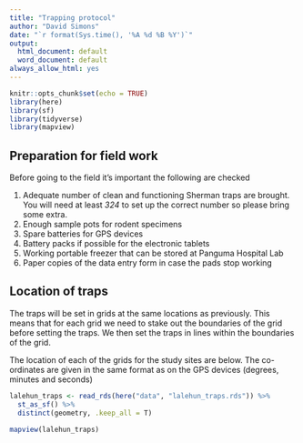 ```yaml
---
title: "Trapping protocol"
author: "David Simons"
date: "`r format(Sys.time(), '%A %d %B %Y')`"
output:
  html_document: default
  word_document: default
always_allow_html: yes
---
```


```r
knitr::opts_chunk$set(echo = TRUE)
library(here)
library(sf)
library(tidyverse)
library(mapview)
```

## Preparation for field work

Before going to the field it's important the following are checked

  1. Adequate number of clean and functioning Sherman traps are brought. You will need at least *324* to set up the correct number so please bring some extra.
  2. Enough sample pots for rodent specimens
  3. Spare batteries for GPS devices
  4. Battery packs if possible for the electronic tablets
  5. Working portable freezer that can be stored at Panguma Hospital Lab
  6. Paper copies of the data entry form in case the pads stop working

## Location of traps

The traps will be set in grids at the same locations as previously. This means that for each grid we need to stake out the boundaries of the grid before setting the traps. We then set the traps in lines within the boundaries of the grid.

The location of each of the grids for the study sites are below. The co-ordinates are given in the same format as on the GPS devices (degrees, minutes and seconds)

``` r
lalehun_traps <- read_rds(here("data", "lalehun_traps.rds")) %>%
  st_as_sf() %>%
  distinct(geometry, .keep_all = T)

mapview(lalehun_traps)
```


